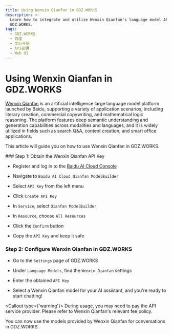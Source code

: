 ```yaml
---
title: Using Wenxin Qianfan in GDZ.WORKS
description: >-
  Learn how to integrate and utilize Wenxin Qianfan's language model APIs in
  GDZ.WORKS.
tags:
  - GDZ.WORKS
  - 百度
  - 文心千帆
  - API密钥
  - Web UI
---
```


# Using Wenxin Qianfan in GDZ.WORKS

[Wenxin Qianfan](https://qianfan.cloud.baidu.com/) is an artificial intelligence large language model platform launched by Baidu, supporting a variety of application scenarios, including literary creation, commercial copywriting, and mathematical logic reasoning. The platform features deep semantic understanding and generation capabilities across modalities and languages, and it is widely utilized in fields such as search Q\&A, content creation, and smart office applications.

This article will guide you on how to use Wenxin Qianfan in GDZ.WORKS.

<Steps>
  ### Step 1: Obtain the Wenxin Qianfan API Key

  - Register and log in to the [Baidu AI Cloud Console](https://console.bce.baidu.com/)

  - Navigate to `Baidu AI Cloud Qianfan ModelBuilder`

  - Select `API Key` from the left menu

  - Click `Create API Key`

  - In `Service`, select `Qianfan ModelBuilder`

  - In `Resource`, choose `All Resources`

  - Click the `Confirm` button

  - Copy the `API Key` and keep it safe

  ### Step 2: Configure Wenxin Qianfan in GDZ.WORKS

  - Go to the `Settings` page of GDZ.WORKS

  - Under `Language Models`, find the `Wenxin Qianfan` settings

  - Enter the obtained `API Key`

  - Select a Wenxin Qianfan model for your AI assistant, and you're ready to start chatting!

  <Callout type={'warning'}>
    During usage, you may need to pay the API service provider. Please refer to Wenxin Qianfan's
    relevant fee policy.
  </Callout>
</Steps>

You can now use the models provided by Wenxin Qianfan for conversations in GDZ.WORKS.
